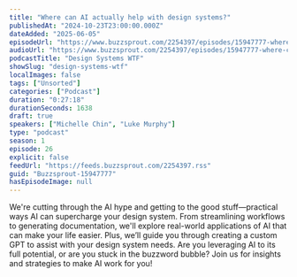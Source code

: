```yaml
---
title: "Where can AI actually help with design systems?"
publishedAt: "2024-10-23T23:00:00.000Z"
dateAdded: "2025-06-05"
episodeUrl: "https://www.buzzsprout.com/2254397/episodes/15947777-where-can-ai-actually-help-with-design-systems.mp3"
audioUrl: "https://www.buzzsprout.com/2254397/episodes/15947777-where-can-ai-actually-help-with-design-systems.mp3"
podcastTitle: "Design Systems WTF"
showSlug: "design-systems-wtf"
localImages: false
tags: ["Unsorted"]
categories: ["Podcast"]
duration: "0:27:18"
durationSeconds: 1638
draft: true
speakers: ["Michelle Chin", "Luke Murphy"]
type: "podcast"
season: 1
episode: 26
explicit: false
feedUrl: "https://feeds.buzzsprout.com/2254397.rss"
guid: "Buzzsprout-15947777"
hasEpisodeImage: null
---
```

We're cutting through the AI hype and getting to the good stuff—practical ways AI can supercharge your design system. From streamlining workflows to generating documentation, we'll explore real-world applications of AI that can make your life easier. Plus, we’ll guide you through creating a custom GPT to assist with your design system needs. Are you leveraging AI to its full potential, or are you stuck in the buzzword bubble? Join us for insights and strategies to make AI work for you!
